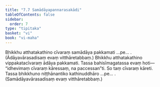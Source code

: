 ```yaml
---
title: "7.7 Samādāyapannarasakādi"
tableOfContents: false
sidebar:
  order: 7
type: "tipitaka"
basket: "vi"
book: "vi-maha"
---
```



<DynamicBreadcrumb />

<Division number="316" book="vi-maha" e="ch" v="3" p="360">

<Paragraph number="1446" book="vi-maha">
Bhikkhu atthatakathino cīvaraṃ samādāya pakkamati …pe… .

</Paragraph>
</Division>

<Paragraph number="1447" type="center" book="vi-maha">
(Ādāyavārasadisaṃ evaṃ vitthāretabbaṃ.)


</Paragraph>

<Paragraph number="1448" book="vi-maha">
Bhikkhu atthatakathino vippakatacīvaraṃ ādāya pakkamati. Tassa bahisīmagatassa evaṃ hoti—  “idhevimaṃ cīvaraṃ kāressaṃ, na paccessan”ti. So taṃ cīvaraṃ kāreti. Tassa bhikkhuno niṭṭhānantiko kathinuddhāro …pe… .

</Paragraph>

<Paragraph number="1449" type="center" book="vi-maha">
(Samādāyavārasadisaṃ evaṃ vitthāretabbaṃ.)
</Paragraph>